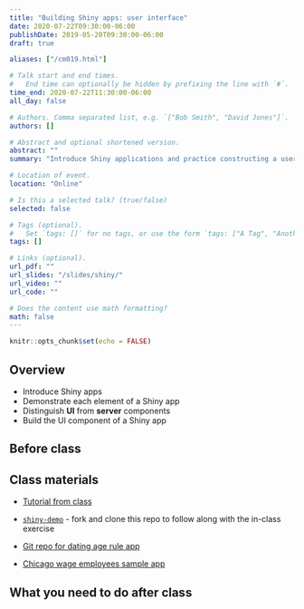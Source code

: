 ```yaml
---
title: "Building Shiny apps: user interface"
date: 2020-07-22T09:30:00-06:00
publishDate: 2019-05-20T09:30:00-06:00
draft: true

aliases: ["/cm019.html"]

# Talk start and end times.
#   End time can optionally be hidden by prefixing the line with `#`.
time_end: 2020-07-22T11:30:00-06:00
all_day: false

# Authors. Comma separated list, e.g. `["Bob Smith", "David Jones"]`.
authors: []

# Abstract and optional shortened version.
abstract: ""
summary: "Introduce Shiny applications and practice constructing a user interface."

# Location of event.
location: "Online"

# Is this a selected talk? (true/false)
selected: false

# Tags (optional).
#   Set `tags: []` for no tags, or use the form `tags: ["A Tag", "Another Tag"]` for one or more tags.
tags: []

# Links (optional).
url_pdf: ""
url_slides: "/slides/shiny/"
url_video: ""
url_code: ""

# Does the content use math formatting?
math: false
---
```


```r
knitr::opts_chunk$set(echo = FALSE)
```

## Overview

* Introduce Shiny apps
* Demonstrate each element of a Shiny app
* Distinguish **UI** from **server** components
* Build the UI component of a Shiny app

## Before class

## Class materials

* [Tutorial from class](/notes/shiny/)
* [`shiny-demo`](https://github.com/uc-cfss/shiny-demo) - fork and clone this repo to follow along with the in-class exercise

* [Git repo for dating age rule app](https://github.com/bensoltoff/age-rule)
* [Chicago wage employees sample app](https://bensoltoff.shinyapps.io/chicago-employees/)

## What you need to do after class
